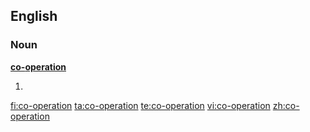 ==English==

===Noun===
'''[[co-]][[operation]]'''

# {{alternative spelling of|cooperation}}
 
[[fi:co-operation]]
[[ta:co-operation]]
[[te:co-operation]]
[[vi:co-operation]]
[[zh:co-operation]]